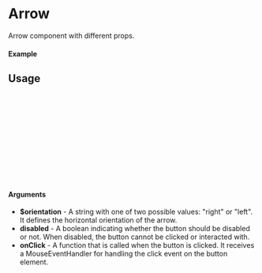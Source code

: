 
<Meta of={Arrow} title="Arrow" />

# Arrow

Arrow component with different props.

#### Example

<Canvas of={Arrow.Right} layout="padded" />

## Usage

```ts
import {Arrow} from "erinmyoung-ui";

const ArrowExample = () => {
  return (
      <Arrow
        $orientation={"right"}
        onClick={()=> console.log("Clicked")}
      />
  );
};

export default ArrowExample;
```

#### Arguments

- **$orientation** - A string with one of two possible values: "right" or "left". It defines the horizontal orientation of the arrow.
- **disabled** - A boolean indicating whether the button should be disabled or not. When disabled, the button cannot be clicked or interacted with.
- **onClick** - A function that is called when the button is clicked. It receives a MouseEventHandler for handling the click event on the button element.
